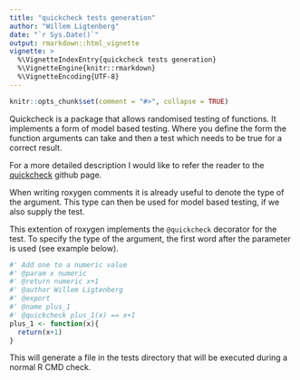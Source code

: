 ```yaml
---
title: "quickcheck tests generation"
author: "Willem Ligtenberg"
date: "`r Sys.Date()`"
output: rmarkdown::html_vignette
vignette: >
  %\VignetteIndexEntry{quickcheck tests generation}
  %\VignetteEngine{knitr::rmarkdown}
  %\VignetteEncoding{UTF-8}
---
```


```r
knitr::opts_chunk$set(comment = "#>", collapse = TRUE)
```

Quickcheck is a package that allows randomised testing of functions. It implements a form of model based testing. Where you define the form the function arguments can take and then a test which needs to be true for a correct result.

For a more detailed description I would like to refer the reader to the [quickcheck](https://github.com/RevolutionAnalytics/quickcheck) github page.

When writing roxygen comments it is already useful to denote the type of the argument.
This type can then be used for model based testing, if we also supply the test.

This extention of roxygen implements the `@quickcheck` decorator for the test. To specify the type of the argument, the first word after the parameter is used (see example below).

```r
#' Add one to a numeric value
#' @param x numeric 
#' @return numeric x+1
#' @author Willem Ligtenberg
#' @export
#' @name plus_1
#' @quickcheck plus_1(x) == x+1
plus_1 <- function(x){
  return(x+1)
}
```

This will generate a file in the tests directory that will be executed during a normal R CMD check.
